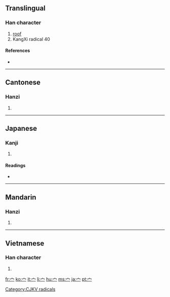 {{also|冖|亠}}

==Translingual==
{{stroke order|type=animate}}

===Han character===
{{Han char|rn=40|rad=宀|as=00|sn=3|four=|canj=戈月 (IB), X戈月 (XIB)}}

# [[roof]]
# KangXi radical 40

====References====
* {{Han ref|kx=0281.110|dkj=07054|dj=0551.110|hdz=20909.130|uh=5B80|ud=23424}}

----

==Cantonese==

===Hanzi===
{{yue-hanzi|jyut=[[min4]]|y=[[min4]]}}

# {{defn|Cantonese|sort=宀00}}

----

==Japanese==

===Kanji===
{{ja-kanji|grade=9|rs=宀00宀}}

# {{defn|Japanese|sort=宀00}}

====Readings====
* {{ja-readings|on=[[べん]] (ben), [[めん]] (men)|kun=[[やね]] (yane), [[いえ]] (ie)}}

----

==Mandarin==

===Hanzi===
{{cmn-hanzi|pin=[[mián]] ([[mian2]])|wg=mien<sup>2</sup>}}

# {{defn|Mandarin|sort=宀00}}

----

==Vietnamese==

===Han character===
{{vi-hantu|[[miên]]|rs=宀00}}

# {{defn|Vietnamese|sort=宀00}}

[[Category:CJKV radicals]]

[[fr:宀]]
[[ko:宀]]
[[it:宀]]
[[li:宀]]
[[hu:宀]]
[[ms:宀]]
[[ja:宀]]
[[pt:宀]]